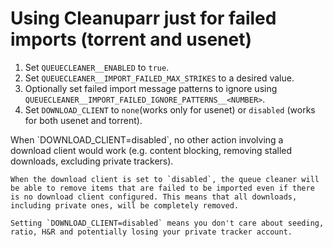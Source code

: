 
# Using Cleanuparr just for failed imports (torrent and usenet)

1. Set `QUEUECLEANER__ENABLED` to `true`.
2. Set `QUEUECLEANER__IMPORT_FAILED_MAX_STRIKES` to a desired value.
3. Optionally set failed import message patterns to ignore using `QUEUECLEANER__IMPORT_FAILED_IGNORE_PATTERNS__<NUMBER>`.
4. Set `DOWNLOAD_CLIENT` to `none`(works only for usenet) or `disabled` (works for both usenet and torrent).

<Important>
    When `DOWNLOAD_CLIENT=disabled`, no other action involving a download client would work (e.g. content blocking, removing stalled downloads, excluding private trackers).

    When the download client is set to `disabled`, the queue cleaner will be able to remove items that are failed to be imported even if there is no download client configured. This means that all downloads, including private ones, will be completely removed.

    Setting `DOWNLOAD_CLIENT=disabled` means you don't care about seeding, ratio, H&R and potentially losing your private tracker account.
</Important>